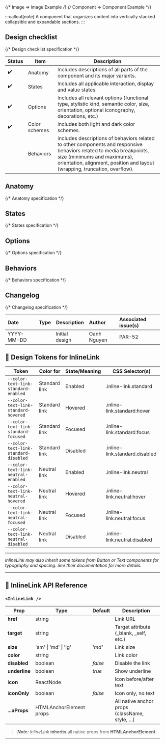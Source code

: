 
{/* Image => Image Example */}
{/* Component => Component Example */}

:::callout[note]
A component that organizes content into vertically stacked collapsible and expandable sections.
:::

## Design checklist <span id="design-checklist"></span>

{/* Design checklist specification */}

| Status | Item          | Description                                                                                                                                                                                                                       |
| ------ | ------------- | --------------------------------------------------------------------------------------------------------------------------------------------------------------------------------------------------------------------------------- |
| ✔️     | Anatomy       | Includes descriptions of all parts of the component and its major variants.                                                                                                                                                       |
| ✔️     | States        | Includes all applicable interaction, display and value states.                                                                                                                                                                    |
| ✔️     | Options       | Includes all relevant options (functional type, stylistic kind, semantic color, size, orientation, optional iconography, decorations, etc.)                                                                                       |
| ✔️     | Color schemes | Includes both light and dark color schemes.                                                                                                                                                                                       |
|        | Behaviors     | Includes descriptions of behaviors related to other components and responsive behaviors related to media breakpoints, size (minimums and maximums), orientation, alignment, position and layout (wrapping, truncation, overflow). |

## Anatomy <span id="anatomy"></span>

{/* Anatomy specification */}

## States <span id="states"></span>

{/* States specification */}

## Options <span id="options"></span>

{/* Options specification */}

## Behaviors <span id="behaviors"></span>

{/* Behaviors specification */}

## Changelog <span id="changelog"></span>

{/* Changelog specification */}

| Date       | Type                                                     | Description    | Author      | Associated issue(s) |
| :--------- | :------------------------------------------------------- | -------------- | :---------- | :------------------ |
| YYYY-MM-DD | <Badge size='sm' kind='glass' color='cyan' label="new"/> | Initial design | Oanh Nguyen | PAR-52              |

## 🎨 Design Tokens for InlineLink

| **Token**                             | **Color for** | **State/Meaning** | **CSS Selector(s)**            |
| ------------------------------------- | ------------- | ----------------- | ------------------------------ |
| `--color-text-link-standard-enabled`  | Standard link | Enabled           | .inline-link.standard          |
| `--color-text-link-standard-hovered`  | Standard link | Hovered           | .inline-link.standard:hover    |
| `--color-text-link-standard-focused`  | Standard link | Focused           | .inline-link.standard:focus    |
| `--color-text-link-standard-disabled` | Standard link | Disabled          | .inline-link.standard.disabled |
| `--color-text-link-neutral-enabled`   | Neutral link  | Enabled           | .inline-link.neutral           |
| `--color-text-link-neutral-hovered`   | Neutral link  | Hovered           | .inline-link.neutral:hover     |
| `--color-text-link-neutral-focused`   | Neutral link  | Focused           | .inline-link.neutral:focus     |
| `--color-text-link-neutral-disabled`  | Neutral link  | Disabled          | .inline-link.neutral.disabled  |

---

_InlineLink may also inherit some tokens from Button or Text components for typography and spacing. See their documentation for more details._

---

## 🧩 InlineLink API Reference

### `<InlineLink />`

| **Prop**      | **Type**                | **Default** | **Description**                                 |
| ------------- | ----------------------- | ----------- | ----------------------------------------------- |
| **href**      | string                  |             | Link URL                                        |
| **target**    | string                  |             | Target attribute (\_blank, \_self, etc.)        |
| **size**      | 'sm' \| 'md' \| 'lg'    | _'md'_      | Link size                                       |
| **color**     | string                  |             | Link color                                      |
| **disabled**  | boolean                 | _false_     | Disable the link                                |
| **underline** | boolean                 | _true_      | Show underline                                  |
| **icon**      | ReactNode               |             | Icon before/after text                          |
| **iconOnly**  | boolean                 | _false_     | Icon only, no text                              |
| **...aProps** | HTMLAnchorElement props |             | All native anchor props (className, style, ...) |

> **_Note:_** _InlineLink_ **inherits** all native props from **HTMLAnchorElement**.

---
